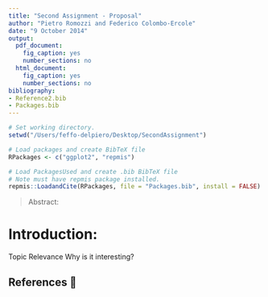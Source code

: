 ```yaml
---
title: "Second Assignment - Proposal"
author: "Pietro Romozzi and Federico Colombo-Ercole"
date: "9 October 2014"
output:
  pdf_document:
    fig_caption: yes
    number_sections: no
  html_document:
    fig_caption: yes
    number_sections: no
bibliography:
- Reference2.bib
- Packages.bib
---
```


```r
# Set working directory.
setwd("/Users/feffo-delpiero/Desktop/SecondAssignment")

# Load packages and create BibTeX file
RPackages <- c("ggplot2", "repmis")

# Load PackagesUsed and create .bib BibTeX file
# Note must have repmis package installed.
repmis::LoadandCite(RPackages, file = "Packages.bib", install = FALSE)

```

> Abstract:

# Introduction:

Topic
Relevance
Why is it interesting?


## References 

